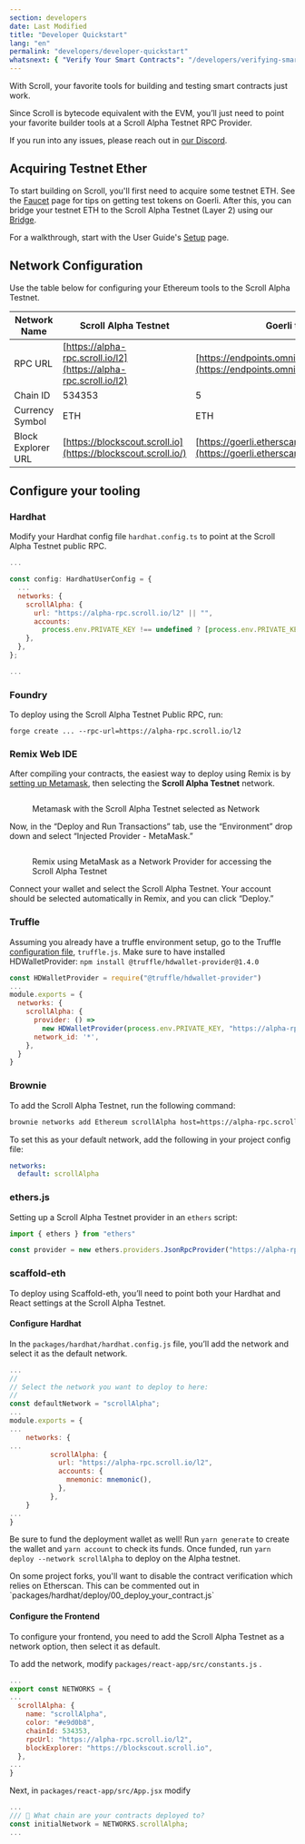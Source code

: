 ```yaml
---
section: developers
date: Last Modified
title: "Developer Quickstart"
lang: "en"
permalink: "developers/developer-quickstart"
whatsnext: { "Verify Your Smart Contracts": "/developers/verifying-smart-contracts" }
---
```



With Scroll, your favorite tools for building and testing smart contracts just work.

Since Scroll is bytecode equivalent with the EVM, you’ll just need to point your favorite builder tools at a Scroll Alpha Testnet RPC Provider.

If you run into any issues, please reach out in [our Discord](https://discord.gg/scroll).

## Acquiring Testnet Ether

To start building on Scroll, you'll first need to acquire some testnet ETH. See the [Faucet](/user-guide/faucet) page for tips on getting test tokens on Goerli. After this, you can bridge your testnet ETH to the Scroll Alpha Testnet (Layer 2) using our [Bridge](/user-guide/bridge).

For a walkthrough, start with the User Guide's [Setup](/user-guide/setup) page.

## Network Configuration

Use the table below for configuring your Ethereum tools to the Scroll Alpha Testnet.

| Network Name       | Scroll Alpha Testnet                                             | Goerli test network                                                                                        |
| ------------------ | ---------------------------------------------------------------- | ---------------------------------------------------------------------------------------------------------- |
| RPC URL            | [https://alpha-rpc.scroll.io/l2](https://alpha-rpc.scroll.io/l2) | [https://endpoints.omniatech.io/v1/eth/goerli/public](https://endpoints.omniatech.io/v1/eth/goerli/public) |
| Chain ID           | 534353                                                           | 5                                                                                                          |
| Currency Symbol    | ETH                                                              | ETH                                                                                                        |
| Block Explorer URL | [https://blockscout.scroll.io](https://blockscout.scroll.io/)    | [https://goerli.etherscan.io](https://goerli.etherscan.io)                                                 |

## Configure your tooling

### Hardhat

Modify your Hardhat config file `hardhat.config.ts` to point at the Scroll Alpha Testnet public RPC.

```jsx
...

const config: HardhatUserConfig = {
  ...
  networks: {
    scrollAlpha: {
      url: "https://alpha-rpc.scroll.io/l2" || "",
      accounts:
        process.env.PRIVATE_KEY !== undefined ? [process.env.PRIVATE_KEY] : [],
    },
  },
};

...
```

### Foundry

To deploy using the Scroll Alpha Testnet Public RPC, run:

`forge create ... --rpc-url=https://alpha-rpc.scroll.io/l2`

### Remix Web IDE

After compiling your contracts, the easiest way to deploy using Remix is by [setting up Metamask](/user-guide/setup#metamask), then selecting the **Scroll Alpha Testnet** network.

<figure>
  <img src="../.gitbook/assets/image (11).png" alt="" />
  <figcaption>
    <p>Metamask with the Scroll Alpha Testnet selected as Network</p>
  </figcaption>
</figure>

Now, in the “Deploy and Run Transactions” tab, use the “Environment” drop down and select “Injected Provider - MetaMask.”

<figure>
  <img src="../.gitbook/assets/image (18).png" alt="" />
  <figcaption>
    <p>Remix using MetaMask as a Network Provider for accessing the Scroll Alpha Testnet</p>
  </figcaption>
</figure>

Connect your wallet and select the Scroll Alpha Testnet. Your account should be selected automatically in Remix, and you can click “Deploy.”

### Truffle

Assuming you already have a truffle environment setup, go to the Truffle [configuration file](https://trufflesuite.com/docs/truffle/reference/configuration/), `truffle.js`. Make sure to have installed HDWalletProvider: `npm install @truffle/hdwallet-provider@1.4.0`

```jsx
const HDWalletProvider = require("@truffle/hdwallet-provider")
...
module.exports = {
  networks: {
    scrollAlpha: {
      provider: () =>
        new HDWalletProvider(process.env.PRIVATE_KEY, "https://alpha-rpc.scroll.io/l2"),
      network_id: '*',
    },
  }
}
```

### Brownie

To add the Scroll Alpha Testnet, run the following command:

```bash
brownie networks add Ethereum scrollAlpha host=https://alpha-rpc.scroll.io/l2 chainid=534353
```

To set this as your default network, add the following in your project config file:

```yaml
networks:
  default: scrollAlpha
```

### ethers.js

Setting up a Scroll Alpha Testnet provider in an `ethers` script:

```jsx
import { ethers } from "ethers"

const provider = new ethers.providers.JsonRpcProvider("https://alpha-rpc.scroll.io/l2")
```

### scaffold-eth

To deploy using Scaffold-eth, you’ll need to point both your Hardhat and React settings at the Scroll Alpha Testnet.

#### Configure Hardhat

In the `packages/hardhat/hardhat.config.js` file, you’ll add the network and select it as the default network.

```jsx
...
//
// Select the network you want to deploy to here:
//
const defaultNetwork = "scrollAlpha";
...
module.exports = {
...
	networks: {
...
          scrollAlpha: {
            url: "https://alpha-rpc.scroll.io/l2",
            accounts: {
              mnemonic: mnemonic(),
            },
          },
	}
...
}
```

Be sure to fund the deployment wallet as well! Run `yarn generate` to create the wallet and `yarn account` to check its funds. Once funded, run `yarn deploy --network scrollAlpha` to deploy on the Alpha testnet.

<Aside type="danger" title="warning">
  On some project forks, you'll want to disable the contract verification which relies on Etherscan. This can be
  commented out in `packages/hardhat/deploy/00_deploy_your_contract.js`
</Aside>

#### Configure the Frontend

To configure your frontend, you need to add the Scroll Alpha Testnet as a network option, then select it as default.

To add the network, modify `packages/react-app/src/constants.js` .

```jsx
...
export const NETWORKS = {
...
  scrollAlpha: {
    name: "scrollAlpha",
    color: "#e9d0b8",
    chainId: 534353,
    rpcUrl: "https://alpha-rpc.scroll.io/l2",
    blockExplorer: "https://blockscout.scroll.io",
  },
...
}
```

Next, in `packages/react-app/src/App.jsx` modify

```jsx
...
/// 📡 What chain are your contracts deployed to?
const initialNetwork = NETWORKS.scrollAlpha;
...
```
